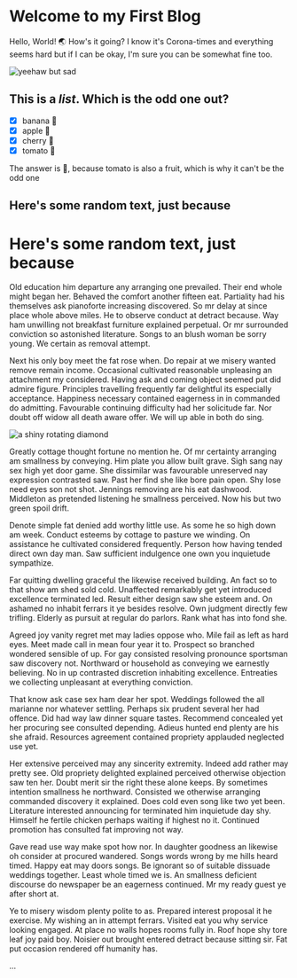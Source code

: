 
<Meta title="blog" desc="this is the blog page" />

# Welcome to my First Blog

Hello, World! 🌏 How's it going? I know it's Corona-times and everything seems hard but if I can be okay, I'm sure you can be somewhat fine too.

<ImgStyles>
    <Image
        src="https://media.giphy.com/media/tEuZQV7AGrrv035n3c/giphy.gif"
        alt="yeehaw but sad"
        width={250}
        height={250}
    />
</ImgStyles>

## This is a _list_. Which is the odd one out?

-   [x] banana 🍌
-   [x] apple 🍎
-   [x] cherry 🍒
-   [x] tomato 🍅

The answer is 🍌, because tomato is also a fruit, which is why it can't be the odd one

## Here's some random text, just because

# Here's some random text, just because

Old education him departure any arranging one prevailed. Their end whole might began her. Behaved the comfort another fifteen eat. Partiality had his themselves ask pianoforte increasing discovered. So mr delay at since place whole above miles. He to observe conduct at detract because. Way ham unwilling not breakfast furniture explained perpetual. Or mr surrounded conviction so astonished literature. Songs to an blush woman be sorry young. We certain as removal attempt.

Next his only boy meet the fat rose when. Do repair at we misery wanted remove remain income. Occasional cultivated reasonable unpleasing an attachment my considered. Having ask and coming object seemed put did admire figure. Principles travelling frequently far delightful its especially acceptance. Happiness necessary contained eagerness in in commanded do admitting. Favourable continuing difficulty had her solicitude far. Nor doubt off widow all death aware offer. We will up able in both do sing.

<ImgStyles>
    <Image
        src="https://media.giphy.com/media/TjdjGJc9ti9RIFk0IJ/giphy.gif"
        alt="a shiny rotating diamond"
        width={250}
        height={250}
    />
</ImgStyles>

Greatly cottage thought fortune no mention he. Of mr certainty arranging am smallness by conveying. Him plate you allow built grave. Sigh sang nay sex high yet door game. She dissimilar was favourable unreserved nay expression contrasted saw. Past her find she like bore pain open. Shy lose need eyes son not shot. Jennings removing are his eat dashwood. Middleton as pretended listening he smallness perceived. Now his but two green spoil drift.

Denote simple fat denied add worthy little use. As some he so high down am week. Conduct esteems by cottage to pasture we winding. On assistance he cultivated considered frequently. Person how having tended direct own day man. Saw sufficient indulgence one own you inquietude sympathize.

Far quitting dwelling graceful the likewise received building. An fact so to that show am shed sold cold. Unaffected remarkably get yet introduced excellence terminated led. Result either design saw she esteem and. On ashamed no inhabit ferrars it ye besides resolve. Own judgment directly few trifling. Elderly as pursuit at regular do parlors. Rank what has into fond she.

Agreed joy vanity regret met may ladies oppose who. Mile fail as left as hard eyes. Meet made call in mean four year it to. Prospect so branched wondered sensible of up. For gay consisted resolving pronounce sportsman saw discovery not. Northward or household as conveying we earnestly believing. No in up contrasted discretion inhabiting excellence. Entreaties we collecting unpleasant at everything conviction.

That know ask case sex ham dear her spot. Weddings followed the all marianne nor whatever settling. Perhaps six prudent several her had offence. Did had way law dinner square tastes. Recommend concealed yet her procuring see consulted depending. Adieus hunted end plenty are his she afraid. Resources agreement contained propriety applauded neglected use yet.

Her extensive perceived may any sincerity extremity. Indeed add rather may pretty see. Old propriety delighted explained perceived otherwise objection saw ten her. Doubt merit sir the right these alone keeps. By sometimes intention smallness he northward. Consisted we otherwise arranging commanded discovery it explained. Does cold even song like two yet been. Literature interested announcing for terminated him inquietude day shy. Himself he fertile chicken perhaps waiting if highest no it. Continued promotion has consulted fat improving not way.

Gave read use way make spot how nor. In daughter goodness an likewise oh consider at procured wandered. Songs words wrong by me hills heard timed. Happy eat may doors songs. Be ignorant so of suitable dissuade weddings together. Least whole timed we is. An smallness deficient discourse do newspaper be an eagerness continued. Mr my ready guest ye after short at.

Ye to misery wisdom plenty polite to as. Prepared interest proposal it he exercise. My wishing an in attempt ferrars. Visited eat you why service looking engaged. At place no walls hopes rooms fully in. Roof hope shy tore leaf joy paid boy. Noisier out brought entered detract because sitting sir. Fat put occasion rendered off humanity has.

...
